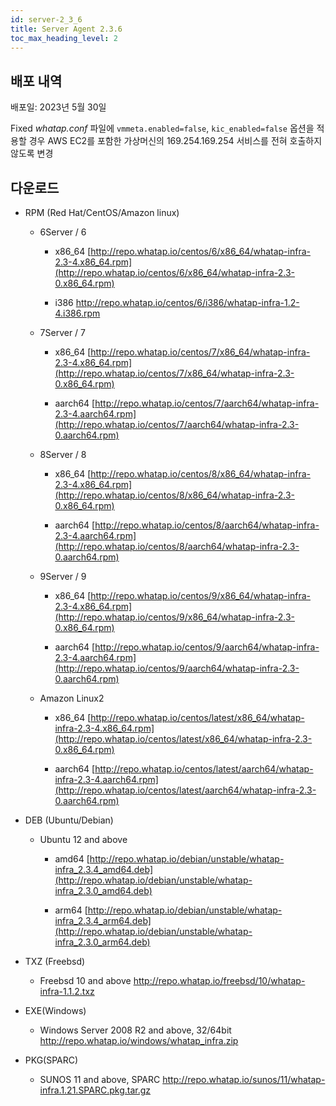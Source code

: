 ```yaml
---
id: server-2_3_6
title: Server Agent 2.3.6
toc_max_heading_level: 2
---
```


## 배포 내역

배포일: 2023년 5월 30일

<p><Status>Fixed</Status> <em>whatap.conf</em> 파일에 <code>vmmeta.enabled=false</code>, <code>kic_enabled=false</code> 옵션을 적용할 경우 AWS EC2를 포함한 가상머신의 169.254.169.254 서비스를 전혀 호출하지 않도록 변경</p>

## 다운로드

- RPM (Red Hat/CentOS/Amazon linux)

  - 6Server / 6
    
    - x86_64 [http://repo.whatap.io/centos/6/x86_64/whatap-infra-2.3-4.x86_64.rpm](http://repo.whatap.io/centos/6/x86_64/whatap-infra-2.3-0.x86_64.rpm)
    
    - i386 http://repo.whatap.io/centos/6/i386/whatap-infra-1.2-4.i386.rpm
  
  - 7Server / 7
    
    - x86_64 [http://repo.whatap.io/centos/7/x86_64/whatap-infra-2.3-4.x86_64.rpm](http://repo.whatap.io/centos/7/x86_64/whatap-infra-2.3-0.x86_64.rpm)
    
    - aarch64 [http://repo.whatap.io/centos/7/aarch64/whatap-infra-2.3-4.aarch64.rpm](http://repo.whatap.io/centos/7/aarch64/whatap-infra-2.3-0.aarch64.rpm)
  
  - 8Server / 8
    
    - x86_64 [http://repo.whatap.io/centos/8/x86_64/whatap-infra-2.3-4.x86_64.rpm](http://repo.whatap.io/centos/8/x86_64/whatap-infra-2.3-0.x86_64.rpm)
    
    - aarch64 [http://repo.whatap.io/centos/8/aarch64/whatap-infra-2.3-4.aarch64.rpm](http://repo.whatap.io/centos/8/aarch64/whatap-infra-2.3-0.aarch64.rpm)
  
  - 9Server / 9
  
    - x86_64 [http://repo.whatap.io/centos/9/x86_64/whatap-infra-2.3-4.x86_64.rpm](http://repo.whatap.io/centos/9/x86_64/whatap-infra-2.3-0.x86_64.rpm)
  
    - aarch64 [http://repo.whatap.io/centos/9/aarch64/whatap-infra-2.3-4.aarch64.rpm](http://repo.whatap.io/centos/9/aarch64/whatap-infra-2.3-0.aarch64.rpm)
  
  - Amazon Linux2

    - x86_64 [http://repo.whatap.io/centos/latest/x86_64/whatap-infra-2.3-4.x86_64.rpm](http://repo.whatap.io/centos/latest/x86_64/whatap-infra-2.3-0.x86_64.rpm)
  
    - aarch64 [http://repo.whatap.io/centos/latest/aarch64/whatap-infra-2.3-4.aarch64.rpm](http://repo.whatap.io/centos/latest/aarch64/whatap-infra-2.3-0.aarch64.rpm)

- DEB (Ubuntu/Debian)
  - Ubuntu 12 and above

    - amd64 [http://repo.whatap.io/debian/unstable/whatap-infra_2.3.4_amd64.deb](http://repo.whatap.io/debian/unstable/whatap-infra_2.3.0_amd64.deb)
    
    - arm64 [http://repo.whatap.io/debian/unstable/whatap-infra_2.3.4_arm64.deb](http://repo.whatap.io/debian/unstable/whatap-infra_2.3.0_arm64.deb)

- TXZ (Freebsd)

    - Freebsd 10 and above http://repo.whatap.io/freebsd/10/whatap-infra-1.1.2.txz

- EXE(Windows)

    - Windows Server 2008 R2 and above, 32/64bit http://repo.whatap.io/windows/whatap_infra.zip

- PKG(SPARC)

    - SUNOS 11 and above, SPARC http://repo.whatap.io/sunos/11/whatap-infra.1.21.SPARC.pkg.tar.gz